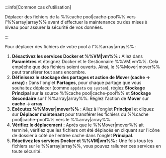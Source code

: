 :::info[Common cas d'utilisation]

Déplacer des fichiers de la %%cache pool|cache-pool%% vers l'%%array|array%% avant d'effectuer la maintenance ou des mises à niveau pour assurer la sécurité de vos données.

:::

Pour déplacer des fichiers de votre pool à l'%%array|array%% :

1. **Désactivez les services Docker et %%VM|vm%% :** Allez dans **Paramètres** et éteignez Docker et le Gestionnaire %%VM|vm%%. Cela empêche que des fichiers soient ouverts. Ainsi, le %%Mover|mover%% peut transférer tout sans encombre.
2. **Définissez le stockage des partages et action de Mover (cache → array) :** Dans l'onglet **Partages**, pour chaque partage que vous souhaitez déplacer (comme `appdata` ou `system`), réglez **Stockage Principal** sur la source %%cache pool|cache-pool%% et **Stockage Secondaire** sur l'%%array|array%%. Réglez l'action de **Mover** sur **cache → array**.
3. **Exécutez %%Mover|mover%%** : Allez à l'onglet **Principal** et cliquez sur **Déplacer maintenant** pour transférer les fichiers du %%cache pool|cache-pool%% vers le %%array|array%%.
4. **Vérifiez le déplacement** : Après que le %%Mover|mover%% ait terminé, vérifiez que les fichiers ont été déplacés en cliquant sur l'icône de dossier à côté de l'entrée cache dans l'onglet **Principal**.
5. **Réactivez les services Docker et %%VM|vm%% :** Une fois tous les fichiers sur le %%array|array%%, vous pouvez rallumer ces services en toute sécurité.
